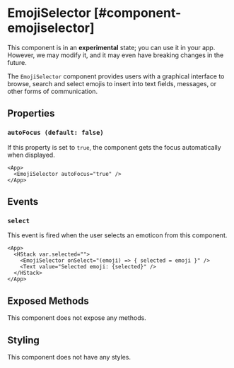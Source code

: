
# EmojiSelector [#component-emojiselector]

<Callout type="warning" emoji="📔">This component is in an **experimental** state; you can use it in your app. However, we may modify it, and it may even have breaking changes in the future.</Callout>

The `EmojiSelector` component provides users with a graphical interface to browse, search and select emojis to insert into text fields, messages, or other forms of communication.

## Properties

### `autoFocus (default: false)`

If this property is set to `true`, the component gets the focus automatically when displayed.

```xmlui-pg copy display name="Example: autoFocus" height="420px"
<App>
  <EmojiSelector autoFocus="true" />
</App>
```

## Events

### `select`

This event is fired when the user selects an emoticon from this component.

```xmlui-pg copy display name="Example: select" height="420px"
<App>
  <HStack var.selected="">
    <EmojiSelector onSelect="(emoji) => { selected = emoji }" />
    <Text value="Selected emoji: {selected}" />
  </HStack>
</App>
```

## Exposed Methods

This component does not expose any methods.

## Styling

This component does not have any styles.
